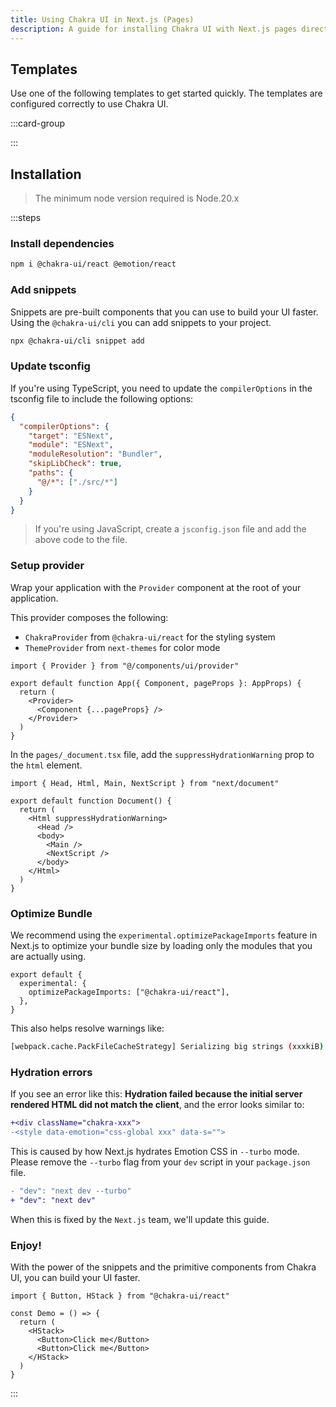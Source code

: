 ```yaml
---
title: Using Chakra UI in Next.js (Pages)
description: A guide for installing Chakra UI with Next.js pages directory
---
```


## Templates

Use one of the following templates to get started quickly. The templates are
configured correctly to use Chakra UI.

:::card-group

<ResourceCard
  type="github"
  title="Next.js app template"
  url="https://github.com/chakra-ui/chakra-ui/tree/main/sandbox/next-app"
/>

<ResourceCard
  type="github"
  title="Next.js pages template"
  url="https://github.com/chakra-ui/chakra-ui/tree/main/sandbox/next-pages"
/>

:::

## Installation

> The minimum node version required is Node.20.x

:::steps

### Install dependencies

```bash
npm i @chakra-ui/react @emotion/react
```

### Add snippets

Snippets are pre-built components that you can use to build your UI faster.
Using the `@chakra-ui/cli` you can add snippets to your project.

```bash
npx @chakra-ui/cli snippet add
```

### Update tsconfig

If you're using TypeScript, you need to update the `compilerOptions` in the
tsconfig file to include the following options:

```json
{
  "compilerOptions": {
    "target": "ESNext",
    "module": "ESNext",
    "moduleResolution": "Bundler",
    "skipLibCheck": true,
    "paths": {
      "@/*": ["./src/*"]
    }
  }
}
```

> If you're using JavaScript, create a `jsconfig.json` file and add the above
> code to the file.

### Setup provider

Wrap your application with the `Provider` component at the root of your
application.

This provider composes the following:

- `ChakraProvider` from `@chakra-ui/react` for the styling system
- `ThemeProvider` from `next-themes` for color mode

```tsx title="pages/_app.tsx" {1,5,7}
import { Provider } from "@/components/ui/provider"

export default function App({ Component, pageProps }: AppProps) {
  return (
    <Provider>
      <Component {...pageProps} />
    </Provider>
  )
}
```

In the `pages/_document.tsx` file, add the `suppressHydrationWarning` prop to
the `html` element.

```tsx title="pages/_document.tsx" {5}
import { Head, Html, Main, NextScript } from "next/document"

export default function Document() {
  return (
    <Html suppressHydrationWarning>
      <Head />
      <body>
        <Main />
        <NextScript />
      </body>
    </Html>
  )
}
```

### Optimize Bundle

We recommend using the `experimental.optimizePackageImports` feature in Next.js
to optimize your bundle size by loading only the modules that you are actually
using.

```tsx title="next.config.mjs" {3}
export default {
  experimental: {
    optimizePackageImports: ["@chakra-ui/react"],
  },
}
```

This also helps resolve warnings like:

```sh
[webpack.cache.PackFileCacheStrategy] Serializing big strings (xxxkiB)
```

### Hydration errors

If you see an error like this: **Hydration failed because the initial server
rendered HTML did not match the client**, and the error looks similar to:

```diff
+<div className="chakra-xxx">
-<style data-emotion="css-global xxx" data-s="">
```

This is caused by how Next.js hydrates Emotion CSS in `--turbo` mode. Please
remove the `--turbo` flag from your `dev` script in your `package.json` file.

```diff
- "dev": "next dev --turbo"
+ "dev": "next dev"
```

When this is fixed by the `Next.js` team, we'll update this guide.

### Enjoy!

With the power of the snippets and the primitive components from Chakra UI, you
can build your UI faster.

```tsx
import { Button, HStack } from "@chakra-ui/react"

const Demo = () => {
  return (
    <HStack>
      <Button>Click me</Button>
      <Button>Click me</Button>
    </HStack>
  )
}
```

:::
